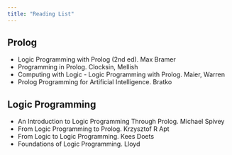 ```yaml
---
title: "Reading List"
---
```


## Prolog

* Logic Programming with Prolog (2nd ed). Max Bramer
* Programming in Prolog. Clocksin, Mellish
* Computing with Logic - Logic Programming with Prolog. Maier, Warren
* Prolog Programming for Artificial Intelligence. Bratko

## Logic Programming

* An Introduction to Logic Programming Through Prolog. Michael Spivey
* From Logic Programming to Prolog. Krzysztof R Apt
* From Logic to Logic Programming. Kees Doets
* Foundations of Logic Programming. Lloyd